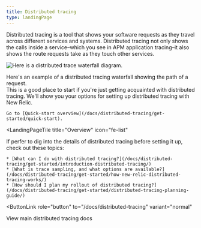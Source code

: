 ```yaml
---
title: Distributed tracing
type: landingPage
---
```


<LandingPageHero>
  <HeroContent>
    Distributed tracing is a tool that shows your software requests as they travel across different services and systems. Distributed tracing not only shows the calls inside a service–which you see in APM application tracing–it also shows the route requests take as they touch other services.
  </HeroContent>

  ![Here is a distributed trace waterfall diagram.](./images/landing-page-waterfall.png "Distributed trace waterfall diagram")

  <figcaption>
    Here's an example of a distributed tracing waterfall showing the path of a request.
  </figcaption>
</LandingPageHero>

<LandingPageTileGrid>
  <LandingPageTile
    title="Quick start"
    icon="fe-life-buoy"
  >
    This is a good place to start if you're just getting acquainted with distributed tracing. We'll show you your options for setting up distributed tracing with New Relic.

    Go to [Quick-start overview](/docs/distributed-tracing/get-started/quick-start).

  </LandingPageTile>

  <LandingPageTile
    title="Overview"
    icon="fe-list"
  >

  If perfer to dig into the details of distributed tracing before setting it up, check out these topics:

    * [What can I do with distributed tracing?](/docs/distributed-tracing/get-started/introduction-distributed-tracing/)
    * [What is trace sampling, and what options are available?](/docs/distributed-tracing/get-started/how-new-relic-distributed-tracing-works/)
    * [How should I plan my rollout of distributed tracing?](/docs/distributed-tracing/get-started/distributed-tracing-planning-guide/)
  </LandingPageTile>
 </LandingPageTileGrid>

<ButtonLink
  role="button"
  to="/docs/distributed-tracing"
  variant="normal"
>
  View main distributed tracing docs
</ButtonLink>